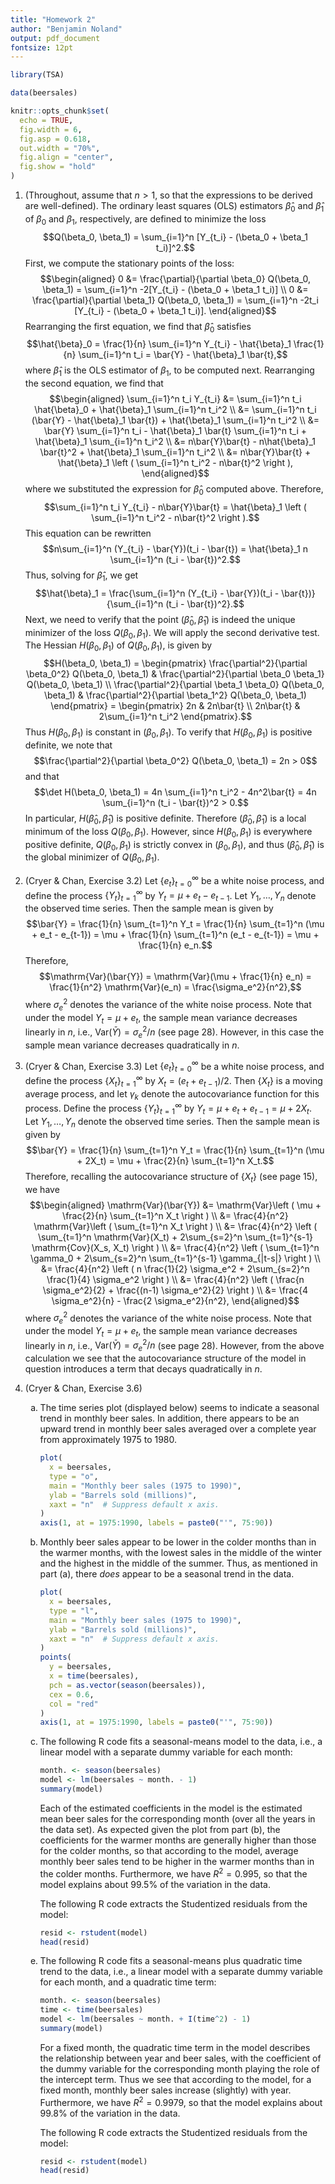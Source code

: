 ```yaml
---
title: "Homework 2"
author: "Benjamin Noland"
output: pdf_document
fontsize: 12pt
---
```


```r
library(TSA)

data(beersales)

knitr::opts_chunk$set(
  echo = TRUE,
  fig.width = 6,
  fig.asp = 0.618,
  out.width = "70%",
  fig.align = "center",
  fig.show = "hold"
)
```

\newcommand{\var}{\mathrm{Var}}
\newcommand{\cov}{\mathrm{Cov}}
\newcommand{\corr}{\mathrm{Corr}}
\newcommand{\E}{\mathrm{E}}
\newcommand{\pr}{\mathrm{P}}

1. (Throughout, assume that $n > 1$, so that the expressions to be derived are
well-defined). The ordinary least squares (OLS) estimators $\hat{\beta}_0$ and
$\hat{\beta}_1$ of $\beta_0$ and $\beta_1$, respectively, are defined to
minimize the loss
$$Q(\beta_0, \beta_1)
  = \sum_{i=1}^n [Y_{t_i} - (\beta_0 + \beta_1 t_i)]^2.$$
First, we compute the stationary points of the loss:
$$\begin{aligned}
  0 &= \frac{\partial}{\partial \beta_0} Q(\beta_0, \beta_1)
    = \sum_{i=1}^n -2[Y_{t_i} - (\beta_0 + \beta_1 t_i)] \\
  0 &= \frac{\partial}{\partial \beta_1} Q(\beta_0, \beta_1)
    = \sum_{i=1}^n -2t_i [Y_{t_i} - (\beta_0 + \beta_1 t_i)].
\end{aligned}$$
Rearranging the first equation, we find that $\hat{\beta}_0$ satisfies
$$\hat{\beta}_0
  = \frac{1}{n} \sum_{i=1}^n Y_{t_i}
    - \hat{\beta}_1 \frac{1}{n} \sum_{i=1}^n t_i
  = \bar{Y} - \hat{\beta}_1 \bar{t},$$
where $\hat{\beta}_1$ is the OLS estimator of $\beta_1$, to be computed next.
Rearranging the second equation, we find that
$$\begin{aligned}
  \sum_{i=1}^n t_i Y_{t_i}
    &= \sum_{i=1}^n t_i \hat{\beta}_0 + \hat{\beta}_1 \sum_{i=1}^n t_i^2 \\
    &= \sum_{i=1}^n t_i (\bar{Y} - \hat{\beta}_1 \bar{t})
      + \hat{\beta}_1 \sum_{i=1}^n t_i^2 \\
    &= \bar{Y} \sum_{i=1}^n t_i - \hat{\beta}_1 \bar{t} \sum_{i=1}^n t_i
      + \hat{\beta}_1 \sum_{i=1}^n t_i^2 \\
    &= n\bar{Y}\bar{t} - n\hat{\beta}_1 \bar{t}^2
      + \hat{\beta}_1 \sum_{i=1}^n t_i^2 \\
    &= n\bar{Y}\bar{t}
      + \hat{\beta}_1 \left ( \sum_{i=1}^n t_i^2 - n\bar{t}^2 \right ),
\end{aligned}$$
where we substituted the expression for $\hat{\beta}_0$ computed above.
Therefore,
$$\sum_{i=1}^n t_i Y_{t_i} - n\bar{Y}\bar{t}
  = \hat{\beta}_1 \left ( \sum_{i=1}^n t_i^2 - n\bar{t}^2 \right ).$$
This equation can be rewritten
$$n\sum_{i=1}^n (Y_{t_i} - \bar{Y})(t_i - \bar{t})
  = \hat{\beta}_1 n \sum_{i=1}^n (t_i - \bar{t})^2.$$
Thus, solving for $\hat{\beta}_1$, we get
$$\hat{\beta}_1
  = \frac{\sum_{i=1}^n (Y_{t_i} - \bar{Y})(t_i - \bar{t})}
      {\sum_{i=1}^n (t_i - \bar{t})^2}.$$
Next, we need to verify that the point $(\hat{\beta}_0, \hat{\beta}_1)$ is
indeed the unique minimizer of the loss $Q(\beta_0, \beta_1)$. We will apply the
second derivative test. The Hessian $H(\beta_0, \beta_1)$ of $Q(\beta_0,
\beta_1)$, is given by
$$H(\beta_0, \beta_1)
  = \begin{pmatrix}
    \frac{\partial^2}{\partial \beta_0^2} Q(\beta_0, \beta_1) &
    \frac{\partial^2}{\partial \beta_0 \beta_1} Q(\beta_0, \beta_1) \\
    \frac{\partial^2}{\partial \beta_1 \beta_0} Q(\beta_0, \beta_1) &
    \frac{\partial^2}{\partial \beta_1^2} Q(\beta_0, \beta_1)
  \end{pmatrix}
  = \begin{pmatrix}
    2n & 2n\bar{t} \\
    2n\bar{t} & 2\sum_{i=1}^n t_i^2
  \end{pmatrix}.$$
Thus $H(\beta_0, \beta_1)$ is constant in $(\beta_0, \beta_1)$. To verify that
$H(\beta_0, \beta_1)$ is positive definite, we note that
$$\frac{\partial^2}{\partial \beta_0^2} Q(\beta_0, \beta_1)
  = 2n > 0$$
and that
$$\det H(\beta_0, \beta_1)
  = 4n \sum_{i=1}^n t_i^2 - 4n^2\bar{t}
  = 4n \sum_{i=1}^n (t_i - \bar{t})^2 > 0.$$
In particular, $H(\hat{\beta}_0, \hat{\beta}_1)$ is positive definite. Therefore
$(\hat{\beta}_0, \hat{\beta}_1)$ is a local minimum of the loss $Q(\beta_0,
\beta_1)$. However, since $H(\beta_0, \beta_1)$ is everywhere positive definite,
$Q(\beta_0, \beta_1)$ is strictly convex in $(\beta_0, \beta_1)$, and thus
$(\hat{\beta}_0, \hat{\beta}_1)$ is the \emph{unique} global minimizer of
$Q(\beta_0, \beta_1)$.

2. (Cryer & Chan, Exercise 3.2)
Let $\{e_t\}_{t=0}^\infty$ be a white noise process, and define the process
$\{Y_t\}_{t=1}^\infty$ by $Y_t = \mu + e_t - e_{t-1}$. Let $Y_1, \ldots, Y_n$
denote the observed time series. Then the sample mean is given by
$$\bar{Y} = \frac{1}{n} \sum_{t=1}^n Y_t
  = \frac{1}{n} \sum_{t=1}^n (\mu + e_t - e_{t-1})
  = \mu + \frac{1}{n} \sum_{t=1}^n (e_t - e_{t-1})
  = \mu + \frac{1}{n} e_n.$$
Therefore,
$$\var(\bar{Y}) = \var(\mu + \frac{1}{n} e_n)
  = \frac{1}{n^2} \var(e_n)
  = \frac{\sigma_e^2}{n^2},$$
where $\sigma_e^2$ denotes the variance of the white noise process. Note that
under the model $Y_t = \mu + e_t$, the sample mean variance decreases linearly
in $n$, i.e., $\var(\bar{Y}) = \sigma_e^2 / n$ (see page 28). However, in this
case the sample mean variance decreases quadratically in $n$.

3. (Cryer & Chan, Exercise 3.3)
Let $\{e_t\}_{t=0}^\infty$ be a white noise process, and define the process
$\{X_t\}_{t=1}^\infty$ by $X_t = (e_t + e_{t-1}) / 2$. Then $\{X_t\}$ is a
moving average process, and let $\gamma_k$ denote the autocovariance function
for this process. Define the process $\{Y_t\}_{t=1}^\infty$ by
$Y_t = \mu + e_t + e_{t-1} = \mu + 2X_t$. Let $Y_1, \ldots, Y_n$ denote the
observed time series. Then the sample mean is given by
$$\bar{Y} = \frac{1}{n} \sum_{t=1}^n Y_t
  = \frac{1}{n} \sum_{t=1}^n (\mu + 2X_t)
  = \mu + \frac{2}{n} \sum_{t=1}^n X_t.$$
Therefore, recalling the autocovariance structure of $\{X_t\}$ (see page 15), we
have
$$\begin{aligned}
  \var(\bar{Y}) &= \var \left ( \mu + \frac{2}{n} \sum_{t=1}^n X_t \right ) \\
    &= \frac{4}{n^2} \var \left ( \sum_{t=1}^n X_t \right ) \\
    &= \frac{4}{n^2} \left ( \sum_{t=1}^n \var(X_t)
      + 2\sum_{s=2}^n \sum_{t=1}^{s-1} \cov(X_s, X_t) \right ) \\
    &= \frac{4}{n^2} \left ( \sum_{t=1}^n \gamma_0
      + 2\sum_{s=2}^n \sum_{t=1}^{s-1} \gamma_{|t-s|} \right ) \\
    &= \frac{4}{n^2} \left ( n \frac{1}{2} \sigma_e^2
      + 2\sum_{s=2}^n \frac{1}{4} \sigma_e^2 \right ) \\
    &= \frac{4}{n^2}
      \left ( \frac{n \sigma_e^2}{2} + \frac{(n-1) \sigma_e^2}{2} \right ) \\
    &= \frac{4 \sigma_e^2}{n} - \frac{2 \sigma_e^2}{n^2},
\end{aligned}$$
where $\sigma_e^2$ denotes the variance of the white noise process. Note that
under the model $Y_t = \mu + e_t$, the sample mean variance decreases linearly
in $n$, i.e., $\var(\bar{Y}) = \sigma_e^2 / n$ (see page 28). However, from the
above calculation we see that the autocovariance structure of the model in
question introduces a term that decays quadratically in $n$.

4. (Cryer & Chan, Exercise 3.6)
    a. The time series plot (displayed below) seems to indicate a seasonal trend
    in monthly beer sales. In addition, there appears to be an upward trend in
    monthly beer sales averaged over a complete year from approximately 1975
    to 1980.
    
        ```r
        plot(
          x = beersales,
          type = "o",
          main = "Monthly beer sales (1975 to 1990)",
          ylab = "Barrels sold (millions)",
          xaxt = "n"  # Suppress default x axis.
        )
        axis(1, at = 1975:1990, labels = paste0("'", 75:90))
        ```

    b. Monthly beer sales appear to be lower in the colder months than in the
    warmer months, with the lowest sales in the middle of the winter and the
    highest in the middle of the summer. Thus, as mentioned in part (a), there
    _does_ appear to be a seasonal trend in the data.
    
        ```r
        plot(
          x = beersales,
          type = "l",
          main = "Monthly beer sales (1975 to 1990)",
          ylab = "Barrels sold (millions)",
          xaxt = "n"  # Suppress default x axis.
        )
        points(
          y = beersales,
          x = time(beersales),
          pch = as.vector(season(beersales)),
          cex = 0.6,
          col = "red"
        )
        axis(1, at = 1975:1990, labels = paste0("'", 75:90))
        ```

    c. The following R code fits a seasonal-means model to the data, i.e., a
    linear model with a separate dummy variable for each month:
    
        ```r
        month. <- season(beersales)
        model <- lm(beersales ~ month. - 1)
        summary(model)
        ```
        
        Each of the estimated coefficients in the model is the estimated mean
        beer sales for the corresponding month (over all the years in the data
        set). As expected given the plot from part (b), the coefficients for the
        warmer months are generally higher than those for the colder months, so
        that according to the model, average monthly beer sales tend to be
        higher in the warmer months than in the colder months. Furthermore, we
        have $R^2 = 0.995$, so that the model explains about 99.5\% of the
        variation in the data.
        
        The following R code extracts the Studentized residuals from the model:
        
        ```r
        resid <- rstudent(model)
        head(resid)
        ```
    
    <!-- -->
    e. The following R code fits a seasonal-means plus quadratic time trend to
    the data, i.e., a linear model with a separate dummy variable for each
    month, and a quadratic time term:
    
        ```r
        month. <- season(beersales)
        time <- time(beersales)
        model <- lm(beersales ~ month. + I(time^2) - 1)
        summary(model)
        ```
        
        For a fixed month, the quadratic time term in the model describes the
        relationship between year and beer sales, with the coefficient of the
        dummy variable for the corresponding month playing the role of the
        intercept term. Thus we see that according to the model, for a fixed
        month, monthly beer sales increase (slightly) with year. Furthermore, we
        have $R^2 = 0.9979$, so that the model explains about 99.8\% of the
        variation in the data.
        
        The following R code extracts the Studentized residuals from the model:
        
        ```r
        resid <- rstudent(model)
        head(resid)
        ```
